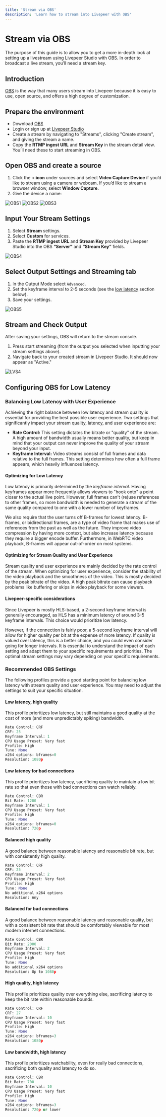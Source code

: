 ```yaml
---
title: 'Stream via OBS'
description: 'Learn how to stream into Livepeer with OBS'
---
```



# Stream via OBS

The purpose of this guide is to allow you to get a more in-depth look at setting
up a livestream using Livepeer Studio with OBS. In order to broadcast a live
stream, you’ll need a stream key.

## Introduction

[OBS](https://obsproject.com/) is the way that many users stream into Livepeer
because it is easy to use, open source, and offers a high degree of customization.

## Prepare the environment

- Download [OBS](https://obsproject.com/)
- Login or sign up at [Livepeer Studio](https://livepeer.studio)
- Create a stream by navigating to "Streams", clicking "Create stream", and giving the stream a name.
- Copy the **RTMP ingest URL** and **Stream Key** in the stream detail view. You'll need these to start streaming in OBS.

## Open OBS and create a source

1. Click the **+ icon** under sources and select **Video Capture Device** if
   you’d like to stream using a camera or webcam. If you’d like to stream a
   browser window, select **Window Capture**.
2. Give the device a name:

![OBS1](/images/obs/OBS1.png)
![OBS2](/images/obs/OBS2.png)
![OBS3](/images/obs/OBS3.png)

## Input Your Stream Settings

1. Select **Stream** settings.
2. Select **Custom** for services.
3. Paste the **RTMP ingest URL** and **Stream Key** provided by Livepeer Studio into
   the OBS **“Server”** and **“Stream Key”** fields.

![OBS4](/images/obs/OBS4.png)

## Select Output Settings and Streaming tab

1. In the Output Mode select `Advanced`.
2. Set the keyframe interval to 2-5 seconds (see the [low latency](#configuring-obs-for-low-latency) section below).
3. Save your settings.

![OBS5](/images/obs/OBS5.png)

## Stream and Check Output

After saving your settings, OBS will return to the stream console.

1. Press start streaming (from the output you selected when inputting your stream
   settings above).
2. Navigate back to your created stream in Livepeer Studio. It should now appear as "Active."

![LVS4](/images/obs/LVS4.png)

## Configuring OBS for Low Latency

### Balancing Low Latency with User Experience

Achieving the right balance between low latency and stream quality is essential for providing the best possible user experience.
Two settings that significantly impact your stream quality, latency, and user experience are:

- **Rate Control:** This setting dictates the bitrate or "quality" of the stream. A high amount of bandwidth usually means better
  quality, but keep in mind that your output can never improve the quality of your stream beyond your input.
- **Keyframe Interval:** Video streams consist of full frames and data relative to the full frames. This setting determines how often
  a full frame appears, which heavily influences latency.

#### Optimizing for Low Latency

Low latency is primarily determined by the _keyframe interval_. Having keyframes appear more frequently allows viewers to "hook
onto" a point closer to the actual live point. However, full frames can't (re)use references to other frames, so more bandwidth
is needed to generate a stream of the same quality compared to one with a lower number of keyframes.

<Callout>
  We also require that the user turns off B-frames for lowest latency. B-frames,
  or bidirectional frames, are a type of video frame that makes use of references
  from the past as well as the future. They improve video compression by having more
  context, but also increase latency because they require a bigger encode buffer.
  Furthermore, in WebRTC video playback, B-frames will appear out-of-order on most systems.
</Callout>

#### Optimizing for Stream Quality and User Experience

Stream quality and user experience are mainly decided by the rate control of the stream. When optimizing for user experience,
consider the stability of the video playback and the smoothness of the video. This is mostly decided by the peak bitrate of
the video. A high peak bitrate can cause playback problems like buffering or skips in video playback for some viewers.

#### Livepeer-specific considerations

Since Livepeer is mostly HLS-based, a 2-second keyframe interval is generally encouraged, as HLS has a minimum latency of around 3-5
keyframe intervals. This choice would prioritize low latency.

However, if the connection is fairly poor, a 5-second keyframe interval will allow for higher quality per bit at the expense
of more latency. If quality is valued over latency, this is a better choice, and you could even consider going for longer
intervals. It is essential to understand the impact of each setting and adapt them to your specific requirements and priorities.
The optimal stream settings may vary depending on your specific requirements.

### Recommended OBS Settings

The following profiles provide a good starting point for balancing low latency with stream quality and user experience.
You may need to adjust the settings to suit your specific situation.


#### Low latency, high quality
This profile prioritizes low latency, but still maintains a good quality at the cost of more (and more unpredictably spiking) bandwidth.
```python filename="Low latency, high quality Profile"
Rate Control: CRF
CRF: 25
Keyframe Interval: 1
CPU Usage Preset: Very fast
Profile: High
Tune: None
x264 options: bframes=0
Resolution: 1080p
```

#### Low latency for bad connections
This profile prioritizes low latency, sacrificing quality to maintain a low bit rate so that even those with bad connections can watch reliably.
```python filename="Low latency for bad connections Profile"
Rate Control: CBR
Bit Rate: 1200
Keyframe Interval: 1
CPU Usage Preset: Very fast
Profile: High
Tune: None
x264 options: bframes=0
Resolution: 720p
```

#### Balanced high quality
A good balance between reasonable latency and reasonable bit rate, but with consistently high quality.
```python filename="Balanced high quality Profile"
Rate Control: CRF
CRF: 25
Keyframe Interval: 2
CPU Usage Preset: Very fast
Profile: High
Tune: None
No additional x264 options
Resolution: Any
```

#### Balanced for bad connections
A good balance between reasonable latency and reasonable quality, but with a consistent bit rate that should be comfortably viewable for most modern internet connections.
```python filename="Balanced for bad connections Profile"
Rate Control: CBR
Bit Rate: 2000
Keyframe Interval: 2
CPU Usage Preset: Very fast
Profile: High
Tune: None
No additional x264 options
Resolution: Up to 1080p
```

#### High quality, high latency
This profile prioritizes quality over everything else, sacrificing latency to keep the bit rate within reasonable bounds.
```python filename="High quality, high latency"
Rate Control: CRF
CRF: 27
Keyframe Interval: 10
CPU Usage Preset: Very fast
Profile: High
Tune: None
x264 options: bframes=3
Resolution: 1080p
```

#### Low bandwidth, high latency
This profile prioritizes watchability, even for really bad connections, sacrificing both quality and latency to do so.
```python filename="Low bandwidth, high latency Profile"
Rate Control: CBR
Bit Rate: 700
Keyframe Interval: 10
CPU Usage Preset: Very fast
Profile: High
Tune: None
x264 options: bframes=3
Resolution: 720p or lower
```
